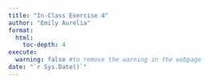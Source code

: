 ```yaml
---
title: "In-Class Exercise 4"
author: "Emily Aurelia"
format:
  html:
    toc-depth: 4
execute: 
  warning: false #to remove the warning in the webpage
date: "`r Sys.Date()`"
---
```

